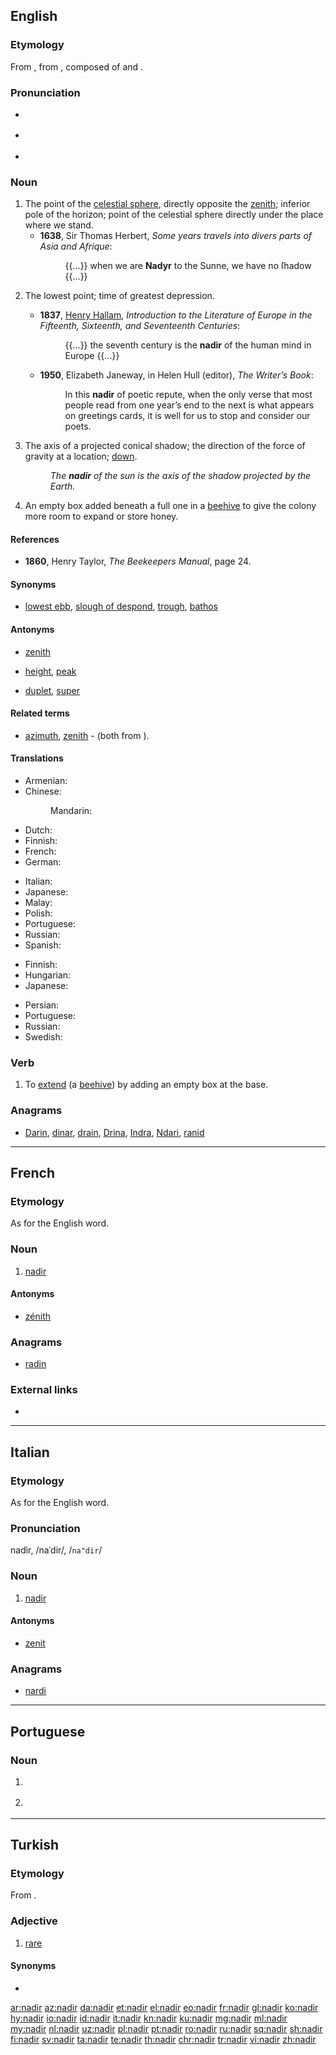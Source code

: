 {{also|Nadir}}
==English==
{{was wotd|2006|September|23}}
{{slim-wikipedia|Nadir (disambiguation)}}

===Etymology===
From {{etyl|ML.|en}} {{term|nadir|lang=la}}, from {{etyl|ar|en}} {{term|lang=ar|نَظِير السَّمْت}}, composed of {{term|lang=ar|سمت|السَمْت|the zenith}} and
{{term|lang=ar|نَظِير||counterpart, corresponding to}}.

===Pronunciation===
* {{a|RP}} {{IPA|/ˈneɪdɪə(ɹ)/|lang=en}}
* {{a|US}} {{IPA|/ˈneɪdɪɹ/|lang=en}}
* {{audio|en-us-nadir.ogg|Audio (US)|lang=en}}

===Noun===
{{en-noun}}

# The point of the [[celestial sphere]], directly opposite the [[zenith]]; inferior pole of the horizon; point of the celestial sphere directly under the place where we stand.
#* '''1638''', Sir Thomas Herbert, ''Some years travels into divers parts of Asia and Afrique'':
#*: {{...}} when we are '''Nadyr''' to the Sunne, we have no ſhadow {{...}}
# {{context|figuratively|lang=en}} The lowest point; time of greatest depression.
#* '''1837''', [[w:Henry Hallam|Henry Hallam]], ''Introduction to the Literature of Europe in the Fifteenth, Sixteenth, and Seventeenth Centuries'':
#*: {{...}} the seventh century is the '''nadir''' of the human mind in Europe {{...}}
#* '''1950''', Elizabeth Janeway, in Helen Hull (editor), ''The Writer’s Book'':
#*: In this '''nadir''' of poetic repute, when the only verse that most people read from one year’s end to the next is what appears on greetings cards, it is well for us to stop and consider our poets.
# {{context|astronomy|lang=en}} The axis of a projected conical shadow; the direction of the force of gravity at a location; [[down]].
#: ''The '''nadir''' of the sun is the axis of the shadow projected by the Earth.''
# {{context|beekeeping|archaic|lang=en}} An empty box added beneath a full one in a [[beehive]] to give the colony more room to expand or store honey.

====References====
* '''1860''', Henry Taylor, ''The Beekeepers Manual'', page 24.

====Synonyms====
* {{sense|lowest point}} [[lowest ebb]], [[slough of despond]], [[trough]], [[bathos]]

====Antonyms====
* {{sense|point of heavens opposite the zenith}} [[zenith]]
* {{sense|lowest point}} [[height]], [[peak]]
* {{sense|beekeeping}} [[duplet]], [[super]]

====Related terms====
* [[azimuth]], [[zenith]] - (both from {{term|سمت|اَلسَّمْتُ|lang=ar}}).

====Translations====
{{trans-top|point of the sky}}
* Armenian: {{t|hy|նադիր}}
* Chinese:
*: Mandarin: {{t+|cmn|天底|tr=tiāndǐ|sc=Hani}}
* Dutch: {{t+|nl|nadir|n}}
* Finnish: {{t+|fi|nadiiri}}
* French: {{t+|fr|nadir|m}}
* German: {{t+|de|Nadir|m}}
{{trans-mid}}
* Italian: {{t|it|nadir|m}}
* Japanese: {{t|ja|天底|tr=てんてい, tentei|sc=Jpan}}
* Malay: {{t|ms|nadir}}
* Polish: {{t+|pl|nadir|m}}
* Portuguese: {{t+|pt|nadir|m}}
* Russian: {{t+|ru|нади́р|m}}
* Spanish: {{t|es|nadir|m}}
{{trans-bottom}}

{{trans-top|figuratively the lowest point}}
* Finnish: {{t+|fi|aallonpohja}}
* Hungarian: {{t+|hu|mélypont}}
* Japanese: {{t|ja|どん底|tr=どんぞこ, donzoko|sc=Jpan}}
{{trans-mid}}
* Persian: {{t+|fa|حضیض|tr=haziz|sc=fa-Arab}}
* Portuguese: {{t+|pt|nadir|m}}
* Russian: {{t|ru|ни́зший у́ровень|m}}
* Swedish: {{t+|sv|lågvattenmärke}} {{qualifier|slightly informal}}
{{trans-bottom}}

{{trans-top|axis of projected conical shadow}}
{{trans-mid}}
{{trans-bottom}}

===Verb===
{{en-verb}}

# {{context|transitive|beekeeping|lang=en}} To [[extend]] (a [[beehive]]) by adding an empty box at the base.

===Anagrams===
* [[Darin#English|Darin]], [[dinar#English|dinar]], [[drain#English|drain]], [[Drina#English|Drina]], [[Indra#English|Indra]], [[Ndari#English|Ndari]], [[ranid#English|ranid]]

----

==French==
{{wikipedia|lang=fr}}

===Etymology===
As for the English word.

===Noun===
{{fr-noun|m}}

# {{context|astronomy|lang=fr}} [[#English|nadir]]

====Antonyms====
* [[zénith]]

===Anagrams===
* [[radin#French|radin]]

===External links===
* {{R:TLFi}}

----

==Italian==

===Etymology===
As for the English word.

===Pronunciation===
nadìr, /naˈdir/, /<tt>na"dir</tt>/

===Noun===
{{head|it|noun|g=m}}

# {{context|astronomy|lang=it}} [[#English|nadir]]

====Antonyms====
* [[zenit]]

===Anagrams===
* [[nardi#Italian|nardi]]

----

==Portuguese==

===Noun===
{{pt-noun|m}}

# {{l|en|nadir}} {{gloss|point of the celestial sphere directly under the place where the observer stands}}
# {{label|pt|figuratively}} {{l|en|nadir}} {{gloss|the lowest point}}

----

==Turkish==

===Etymology===
From {{etyl|ar|tr}}.

===Adjective===
{{tr-adj}}

# [[rare]]

====Synonyms====
* {{l|tr|ender}}

[[ar:nadir]]
[[az:nadir]]
[[da:nadir]]
[[et:nadir]]
[[el:nadir]]
[[eo:nadir]]
[[fr:nadir]]
[[gl:nadir]]
[[ko:nadir]]
[[hy:nadir]]
[[io:nadir]]
[[id:nadir]]
[[it:nadir]]
[[kn:nadir]]
[[ku:nadir]]
[[mg:nadir]]
[[ml:nadir]]
[[my:nadir]]
[[nl:nadir]]
[[uz:nadir]]
[[pl:nadir]]
[[pt:nadir]]
[[ro:nadir]]
[[ru:nadir]]
[[sq:nadir]]
[[sh:nadir]]
[[fi:nadir]]
[[sv:nadir]]
[[ta:nadir]]
[[te:nadir]]
[[th:nadir]]
[[chr:nadir]]
[[tr:nadir]]
[[vi:nadir]]
[[zh:nadir]]